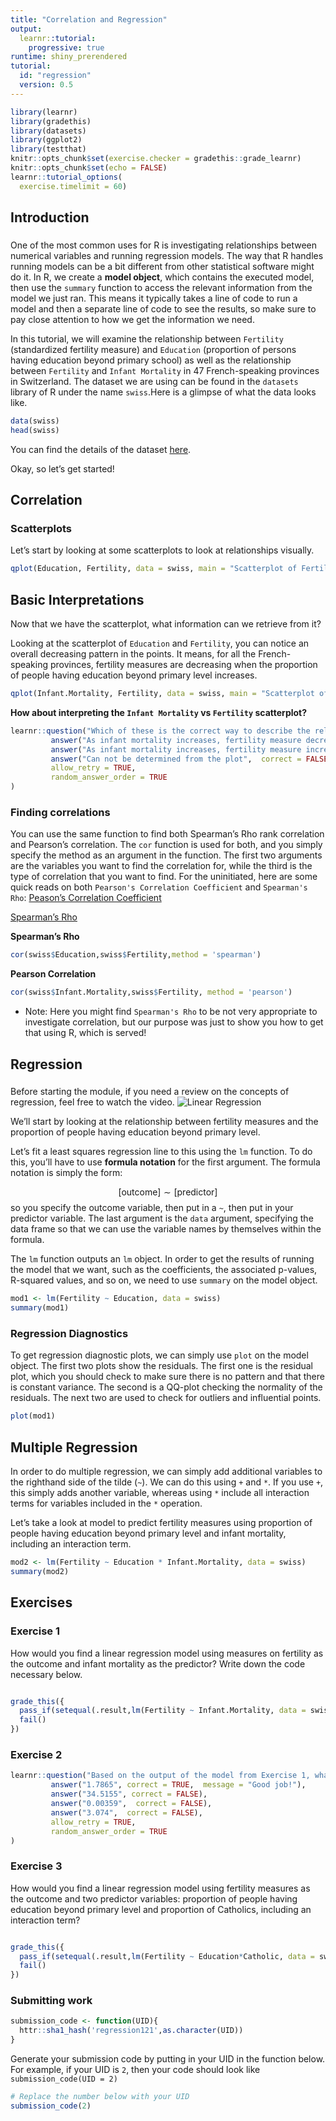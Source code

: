 ```yaml
---
title: "Correlation and Regression"
output: 
  learnr::tutorial:
    progressive: true
runtime: shiny_prerendered
tutorial:
  id: "regression"
  version: 0.5
---
```


```r
library(learnr)
library(gradethis)
library(datasets)
library(ggplot2)
library(testthat)
knitr::opts_chunk$set(exercise.checker = gradethis::grade_learnr)
knitr::opts_chunk$set(echo = FALSE)
learnr::tutorial_options(
  exercise.timelimit = 60)
```

## Introduction

### 

One of the most common uses for R is investigating relationships between numerical variables and running regression models. The way that R handles running models can be a bit different from other statistical software might do it. In R, we create a **model object**, which contains the executed model, then use the `summary` function to access the relevant information from the model we just ran. This means it typically takes a line of code to run a model and then a separate line of code to see the results, so make sure to pay close attention to how we get the information we need.

In this tutorial, we will examine the relationship between `Fertility` (standardized fertility measure) and `Education` (proportion of persons having education beyond primary school) as well as the relationship between `Fertility` and `Infant Mortality` in 47 French-speaking provinces in Switzerland. The dataset we are using can be found in the `datasets` library of R under the name `swiss`.Here is a glimpse of what the data looks like.

```r
data(swiss)
head(swiss)
```

You can find the details of the dataset [here](https://stat.ethz.ch/R-manual/R-patched/library/datasets/html/swiss.html).

Okay, so let's get started!

## Correlation

### Scatterplots

Let's start by looking at some scatterplots to look at relationships visually.

```r
qplot(Education, Fertility, data = swiss, main = "Scatterplot of Fertility and Education")
```

## Basic Interpretations

Now that we have the scatterplot, what information can we retrieve from it?

Looking at the scatterplot of `Education` and `Fertility`, you can notice an overall decreasing pattern in the points. It means, for all the French- speaking provinces, fertility measures are decreasing when the proportion of people having education beyond primary level increases. 

```r
qplot(Infant.Mortality, Fertility, data = swiss, main = "Scatterplot of Fertility and Infant Mortality")
```

**How about interpreting the `Infant Mortality` vs `Fertility` scatterplot?**

```r
learnr::question("Which of these is the correct way to describe the relationship between 'Fertility' and 'Infant Mortality'?",
         answer("As infant mortality increases, fertility measure decreases", correct=FALSE),
         answer("As infant mortality increases, fertility measure increases as well", correct = TRUE,  message = "Good job!"),
         answer("Can not be determined from the plot",  correct = FALSE),
         allow_retry = TRUE,
         random_answer_order = TRUE
)
```


### Finding correlations

You can use the same function to find both Spearman's Rho rank correlation and Pearson's correlation. The `cor` function is used for both, and you simply specify the method as an argument in the function. The first two arguments are the variables you want to find the correlation for, while the third is the type of correlation that you want to find. For the uninitiated, here are some quick reads on both `Pearson's Correlation Coefficient` and `Spearman's Rho`:
[Peason's Correlation Coefficient](https://www.statisticshowto.com/probability-and-statistics/correlation-coefficient-formula/)


[Spearman's Rho](https://www.statisticshowto.com/probability-and-statistics/correlation-coefficient-formula/spearman-rank-correlation-definition-calculate/)

**Spearman's Rho**

```r
cor(swiss$Education,swiss$Fertility,method = 'spearman')
```

**Pearson Correlation**

```r
cor(swiss$Infant.Mortality,swiss$Fertility, method = 'pearson')
```

* Note: Here you might find `Spearman's Rho` to be not very appropriate to investigate correlation, but our purpose was just to show you how to get that using R, which is served!

## Regression

###
Before starting the module, if you need a review on the concepts of regression, feel free to watch the video. ![Linear Regression](https://www.youtube.com/watch?v=i032e6OGzUA)

We'll start by looking at the relationship between fertility measures and the proportion of people having education beyond primary level.

Let's fit a least squares regression line to this using the `lm` function. To do this, you'll have to use **formula notation** for the first argument. The formula notation is simply the form:
 
$$[\text{outcome}] \sim [\text{predictor}]$$
so you specify the outcome variable, then put in a `~`, then put in your predictor variable. The last argument is the `data` argument, specifying the data frame so that we can use the variable names by themselves within the formula. 

The `lm` function outputs an `lm` object. In order to get the results of running the model that we want, such as the coefficients, the associated p-values, R-squared values, and so on, we need to use `summary` on the model object. 
 
```r
mod1 <- lm(Fertility ~ Education, data = swiss)
summary(mod1)
```

### Regression Diagnostics

To get regression diagnostic plots, we can simply use `plot` on the model object. The first two plots show the residuals. The first one is the residual plot, which you should check to make sure there is no pattern and that there is constant variance. The second is a QQ-plot checking the normality of the residuals. The next two are used to check for outliers and influential points.

```r
plot(mod1)
```

## Multiple Regression

In order to do multiple regression, we can simply add additional variables to the righthand side of the tilde (`~`). We can do this using `+` and `*`. If you use `+`, this simply adds another variable, whereas using `*` include all interaction terms for variables included in the `*` operation. 

Let's take a look at model to predict fertility measures using proportion of people having education beyond primary level and infant mortality, including an interaction term.

```r
mod2 <- lm(Fertility ~ Education * Infant.Mortality, data = swiss)
summary(mod2)
```

## Exercises

### Exercise 1

How would you find a linear regression model using measures on fertility as the outcome and infant mortality as the predictor? Write down the code necessary below.


```r
```

```r
grade_this({
  pass_if(setequal(.result,lm(Fertility ~ Infant.Mortality, data = swiss)), "Good Job!")
  fail()
})
```

### Exercise 2

```r
learnr::question("Based on the output of the model from Exercise 1, what is the coefficient for infant mortality (the slope of the regression line)?",
         answer("1.7865", correct = TRUE,  message = "Good job!"),
         answer("34.5155", correct = FALSE),
         answer("0.00359",  correct = FALSE),
         answer("3.074",  correct = FALSE),
         allow_retry = TRUE,
         random_answer_order = TRUE
)
```

### Exercise 3

How would you find a linear regression model using fertility measures as the outcome and two predictor variables: proportion of people having education beyond primary level and proportion of Catholics, including an interaction term? 

```r
```

```r
grade_this({
  pass_if(setequal(.result,lm(Fertility ~ Education*Catholic, data = swiss)), "Good Job!")
  fail()
})
```

### Submitting work

```r
submission_code <- function(UID){
  httr::sha1_hash('regression121',as.character(UID))
}
```

Generate your submission code by putting in your UID in the function below. For example, if your UID is `2`, then your code should look like `submission_code(UID = 2)`
```r
# Replace the number below with your UID
submission_code(2)
```
